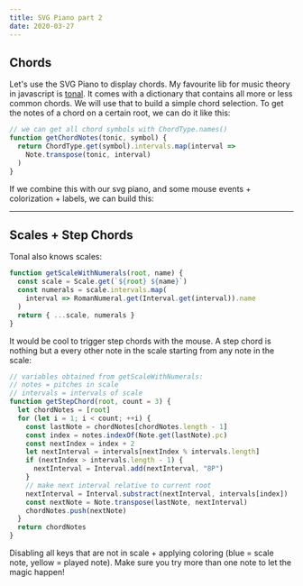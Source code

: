 ```yaml
---
title: SVG Piano part 2
date: 2020-03-27
---
```



## Chords

Let's use the SVG Piano to display chords. My favourite lib for music theory in javascript is [tonal](https://github.com/tonaljs/tonal).
It comes with a dictionary that contains all more or less common chords. We will use that to build a simple chord selection.
To get the notes of a chord on a certain root, we can do it like this:

```js
// we can get all chord symbols with ChordType.names()
function getChordNotes(tonic, symbol) {
  return ChordType.get(symbol).intervals.map(interval =>
    Note.transpose(tonic, interval)
  )
}
```

If we combine this with our svg piano, and some mouse events + colorization + labels, we can build this:

<ChordDisplay />

---

## Scales + Step Chords

Tonal also knows scales:

```js
function getScaleWithNumerals(root, name) {
  const scale = Scale.get(`${root} ${name}`)
  const numerals = scale.intervals.map(
    interval => RomanNumeral.get(Interval.get(interval)).name
  )
  return { ...scale, numerals }
}
```

It would be cool to trigger step chords with the mouse.
A step chord is nothing but a every other note in the scale starting from any note in the scale:

```js
// variables obtained from getScaleWithNumerals:
// notes = pitches in scale
// intervals = intervals of scale
function getStepChord(root, count = 3) {
  let chordNotes = [root]
  for (let i = 1; i < count; ++i) {
    const lastNote = chordNotes[chordNotes.length - 1]
    const index = notes.indexOf(Note.get(lastNote).pc)
    const nextIndex = index + 2
    let nextInterval = intervals[nextIndex % intervals.length]
    if (nextIndex > intervals.length - 1) {
      nextInterval = Interval.add(nextInterval, "8P")
    }
    // make next interval relative to current root
    nextInterval = Interval.substract(nextInterval, intervals[index])
    const nextNote = Note.transpose(lastNote, nextInterval)
    chordNotes.push(nextNote)
  }
  return chordNotes
}
```

Disabling all keys that are not in scale + applying coloring (blue = scale note, yellow = played note).
Make sure you try more than one note to let the magic happen!

<ScaleDisplay />

